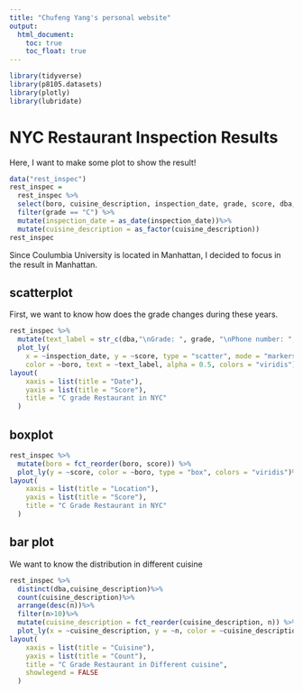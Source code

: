 ```yaml
---
title: "Chufeng Yang's personal website"
output: 
  html_document:
    toc: true
    toc_float: true
---
```



```r
library(tidyverse)
library(p8105.datasets)
library(plotly)
library(lubridate)
```


# NYC Restaurant Inspection Results

Here, I want to make some plot to show the result!

```r
data("rest_inspec")
rest_inspec = 
  rest_inspec %>% 
  select(boro, cuisine_description, inspection_date, grade, score, dba, phone, street, critical_flag) %>%  
  filter(grade == "C") %>% 
  mutate(inspection_date = as_date(inspection_date))%>%
  mutate(cuisine_description = as_factor(cuisine_description))
rest_inspec
```
Since Coulumbia University is located in Manhattan, I decided to focus in the result in Manhattan.

## scatterplot
First, we want to know how does the grade changes during these years.
```r
rest_inspec %>%
  mutate(text_label = str_c(dba,"\nGrade: ", grade, "\nPhone number: ", phone)) %>% 
  plot_ly(
    x = ~inspection_date, y = ~score, type = "scatter", mode = "markers",
    color = ~boro, text = ~text_label, alpha = 0.5, colors = "viridis")%>% 
layout(
    xaxis = list(title = "Date"),
    yaxis = list(title = "Score"),
    title = "C grade Restaurant in NYC"
  )
```




## boxplot
```r
rest_inspec %>% 
  mutate(boro = fct_reorder(boro, score)) %>% 
  plot_ly(y = ~score, color = ~boro, type = "box", colors = "viridis")%>% 
layout(
    xaxis = list(title = "Location"),
    yaxis = list(title = "Score"),
    title = "C Grade Restaurant in NYC"
  )
```





## bar plot
We want to know the distribution in different cuisine

```r
rest_inspec %>% 
  distinct(dba,cuisine_description)%>% 
  count(cuisine_description)%>% 
  arrange(desc(n))%>% 
  filter(n>10)%>% 
  mutate(cuisine_description = fct_reorder(cuisine_description, n)) %>% 
  plot_ly(x = ~cuisine_description, y = ~n, color = ~cuisine_description, type = "bar", colors = "viridis")%>% 
layout(
    xaxis = list(title = "Cuisine"),
    yaxis = list(title = "Count"),
    title = "C Grade Restaurant in Different cuisine",
    showlegend = FALSE
  )
```












